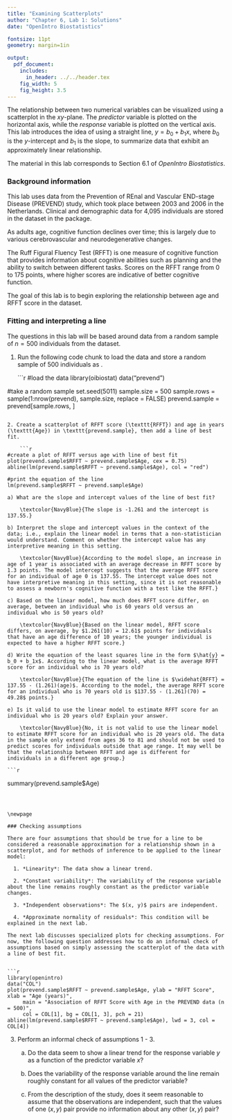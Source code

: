 ```yaml
---
title: "Examining Scatterplots"
author: "Chapter 6, Lab 1: Solutions"
date: "OpenIntro Biostatistics"

fontsize: 11pt
geometry: margin=1in

output:
  pdf_document:
    includes:
      in_header: ../../header.tex
    fig_width: 5
    fig_height: 3.5
---
```


\begin{small}
	
	\textbf{Topics}
	\begin{itemize}
	  \item Fitting and interpreting a line
	  \item Checking assumptions
	\end{itemize}
	
\end{small}

The relationship between two numerical variables can be visualized using a scatterplot in the $xy$-plane. The *predictor* variable is plotted on the horizontal axis, while the *response* variable is plotted on the vertical axis. This lab introduces the idea of using a straight line, $y = b_0 + b_1x$, where $b_0$ is the $y$-intercept and $b_1$ is the slope, to summarize data that exhibit an approximately linear relationship.


The material in this lab corresponds to Section 6.1 of *OpenIntro Biostatistics*.

\vspace{0.5cm}

### Background information

This lab uses data from the Prevention of REnal and Vascular END-stage Disease (PREVEND) study, which took place between 2003 and 2006 in the Netherlands. Clinical and demographic data for 4,095 individuals are stored in the \texttt{prevend} dataset in the \texttt{oibiostat} package.

As adults age, cognitive function declines over time; this is largely due to various cerebrovascular and neurodegenerative changes. 

The Ruff Figural Fluency Test (RFFT) is one measure of cognitive function that provides information about cognitive abilities such as planning and the ability to switch between different tasks. Scores on the RFFT range from 0 to 175 points, where higher scores are indicative of better cognitive function.

The goal of this lab is to begin exploring the relationship between age and RFFT score in the \texttt{prevend} dataset.

\newpage

### Fitting and interpreting a line

The questions in this lab will be based around data from a random sample of $n = 500$ individuals from the \texttt{prevend} dataset.

1. Run the following code chunk to load the \texttt{prevend} data and store a random sample of 500 individuals as \texttt{prevend.sample}.

    ```r
#load the data
library(oibiostat)
data("prevend")

#take a random sample
set.seed(5011)
sample.size = 500
sample.rows = sample(1:nrow(prevend), sample.size, replace = FALSE)
prevend.sample = prevend[sample.rows, ]
```

2. Create a scatterplot of RFFT score (\texttt{RFFT}) and age in years (\texttt{Age}) in \texttt{prevend.sample}, then add a line of best fit.

    ```r
#create a plot of RFFT versus age with line of best fit
plot(prevend.sample$RFFT ~ prevend.sample$Age, cex = 0.75)
abline(lm(prevend.sample$RFFT ~ prevend.sample$Age), col = "red")

#print the equation of the line
lm(prevend.sample$RFFT ~ prevend.sample$Age)
```


    a) What are the slope and intercept values of the line of best fit?
    
        \textcolor{NavyBlue}{The slope is -1.261 and the intercept is 137.55.}
    
    b) Interpret the slope and intercept values in the context of the data; i.e., explain the linear model in terms that a non-statistician would understand. Comment on whether the intercept value has any interpretive meaning in this setting.
    
        \textcolor{NavyBlue}{According to the model slope, an increase in age of 1 year is associated with an average decrease in RFFT score by 1.3 points. The model intercept suggests that the average RFFT score for an individual of age 0 is 137.55. The intercept value does not have interpretive meaning in this setting, since it is not reasonable to assess a newborn's cognitive function with a test like the RFFT.}
    
    c) Based on the linear model, how much does RFFT score differ, on average, between an individual who is 60 years old versus an individual who is 50 years old?
    
        \textcolor{NavyBlue}{Based on the linear model, RFFT score differs, on average, by $1.261(10) = 12.61$ points for individuals that have an age difference of 10 years; the younger individual is expected to have a higher RFFT score.}
    
    d) Write the equation of the least squares line in the form $\hat{y} = b_0 + b_1x$. According to the linear model, what is the average RFFT score for an individual who is 70 years old?
    
        \textcolor{NavyBlue}{The equation of the line is $\widehat{RFFT} = 137.55 - (1.261)(age)$. According to the model, the average RFFT score for an individual who is 70 years old is $137.55 - (1.261)(70) = 49.28$ points.}
    
    e) Is it valid to use the linear model to estimate RFFT score for an individual who is 20 years old? Explain your answer.
    
        \textcolor{NavyBlue}{No, it is not valid to use the linear model to estimate RFFT score for an individual who is 20 years old. The data in the sample only extend from ages 36 to 81 and should not be used to predict scores for individuals outside that age range. It may well be that the relationship between RFFT and age is different for individuals in a different age group.}
        
    ```r
summary(prevend.sample$Age)
```
        


\newpage

### Checking assumptions

There are four assumptions that should be true for a line to be considered a reasonable approximation for a relationship shown in a scatterplot, and for methods of inference to be applied to the linear model: 

  1. *Linearity*: The data show a linear trend.
    
  2. *Constant variability*: The variability of the response variable about the line remains roughly constant as the predictor variable changes.
    
  3. *Independent observations*: The $(x, y)$ pairs are independent.
    
  4. *Approximate normality of residuals*: This condition will be explained in the next lab.
    
The next lab discusses specialized plots for checking assumptions. For now, the following question addresses how to do an informal check of assumptions based on simply assessing the scatterplot of the data with a line of best fit.


```r
library(openintro)
data("COL")
plot(prevend.sample$RFFT ~ prevend.sample$Age, ylab = "RFFT Score", xlab = "Age (years)",
     main = "Association of RFFT Score with Age in the PREVEND data (n = 500)", 
     col = COL[1], bg = COL[1, 3], pch = 21)
abline(lm(prevend.sample$RFFT ~ prevend.sample$Age), lwd = 3, col = COL[4])
```

3. Perform an informal check of assumptions 1 - 3.

    a) Do the data seem to show a linear trend for the response variable $y$ as a function of the predictor variable $x$?
    
    \textcolor{NavyBlue}{Yes, the data show a linear trend, with RFFT scores tending to decrease as age increases.}
  
    b) Does the variability of the response variable around the line remain roughly constant for all values of the predictor variable?
    
    \textcolor{NavyBlue}{Yes, the variability around the line seems roughly constant across values of age, although observations at higher ages do seem somewhat less variable than those at younger ages. This decrease in variability may simply be from having fewer observations on older individuals.}
  
    c) From the description of the study, does it seem reasonable to assume that the observations are independent, such that the values of one $(x, y)$ pair provide no information about any other $(x, y)$ pair?
    
    \textcolor{NavyBlue}{The data are from individuals enrolled in a large study. It seems reasonable to assume that the observations were independent; one pair of age and score values does not provide information about other pairs. Independence could be violated, if, for example, many of the individuals were related, because certain conditions associated with cognitive decline have genetic risk factors.}